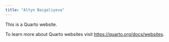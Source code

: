 ```yaml
---
title: "Altyn Baigaliyeva"
---
```


This is a Quarto website.

To learn more about Quarto websites visit <https://quarto.org/docs/websites>.
